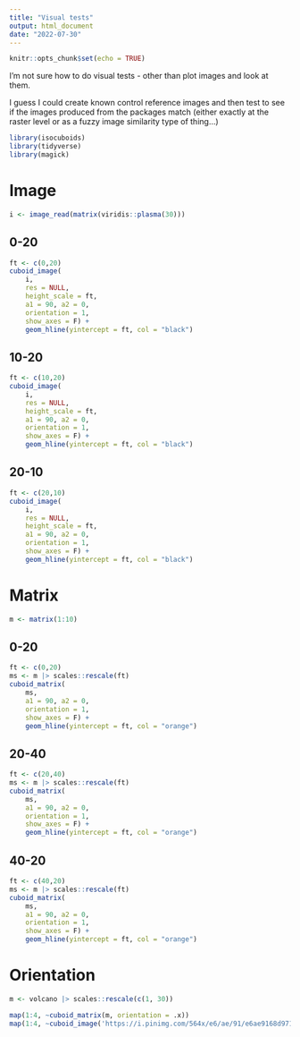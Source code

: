 ```yaml
---
title: "Visual tests"
output: html_document
date: "2022-07-30"
---
```


```r
knitr::opts_chunk$set(echo = TRUE)
```

I'm not sure how to do visual tests - other than plot images and look at them.

I guess I could create known control reference images and then test to see if the images produced from the packages match (either exactly at the raster level or as a fuzzy image similarity type of thing...)

```r
library(isocuboids)
library(tidyverse)
library(magick)
```

# Image
```r
i <- image_read(matrix(viridis::plasma(30)))
```

## 0-20
```r
ft <- c(0,20)
cuboid_image(
    i, 
    res = NULL,
    height_scale = ft,
    a1 = 90, a2 = 0,
    orientation = 1, 
    show_axes = F) + 
    geom_hline(yintercept = ft, col = "black")
```

## 10-20
```r
ft <- c(10,20)
cuboid_image(
    i, 
    res = NULL,
    height_scale = ft,
    a1 = 90, a2 = 0,
    orientation = 1, 
    show_axes = F) + 
    geom_hline(yintercept = ft, col = "black")
```

## 20-10
```r
ft <- c(20,10)
cuboid_image(
    i, 
    res = NULL,
    height_scale = ft,
    a1 = 90, a2 = 0,
    orientation = 1, 
    show_axes = F) + 
    geom_hline(yintercept = ft, col = "black")
```


# Matrix
```r
m <- matrix(1:10)
```

## 0-20
```r
ft <- c(0,20)
ms <- m |> scales::rescale(ft)
cuboid_matrix(
    ms, 
    a1 = 90, a2 = 0, 
    orientation = 1, 
    show_axes = F) + 
    geom_hline(yintercept = ft, col = "orange")
```

## 20-40
```r
ft <- c(20,40)
ms <- m |> scales::rescale(ft)
cuboid_matrix(
    ms, 
    a1 = 90, a2 = 0, 
    orientation = 1, 
    show_axes = F) + 
    geom_hline(yintercept = ft, col = "orange")
```

## 40-20
```r
ft <- c(40,20)
ms <- m |> scales::rescale(ft)
cuboid_matrix(
    ms, 
    a1 = 90, a2 = 0, 
    orientation = 1, 
    show_axes = F) + 
    geom_hline(yintercept = ft, col = "orange")
```

# Orientation
```r
m <- volcano |> scales::rescale(c(1, 30))

map(1:4, ~cuboid_matrix(m, orientation = .x))
map(1:4, ~cuboid_image('https://i.pinimg.com/564x/e6/ae/91/e6ae9168d971528909de24cc9080b126.jpg', orientation = .x))
```

